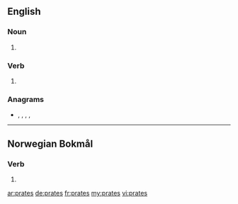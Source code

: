 ==English==

===Noun===
{{head|en|noun plural form}}

# {{plural of|prate|lang=en}}

===Verb===
{{head|en|verb form}}

# {{en-third-person singular of|prate}}

===Anagrams===
* {{l|en|paster}}, {{l|en|paters}}, {{l|en|repast}}, {{l|en|tapers}}, {{l|en|trapes}}

----
==Norwegian Bokmål==

===Verb===
{{head|nb|verb form}}

# {{form of|passive form|prate|lang=nb}}

[[ar:prates]]
[[de:prates]]
[[fr:prates]]
[[my:prates]]
[[vi:prates]]